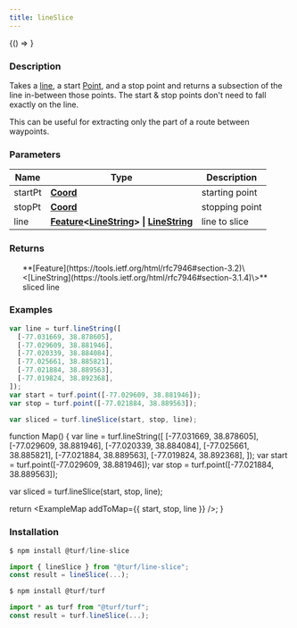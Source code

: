 ```yaml
---
title: lineSlice
---
```



<!-- Expose turf as global var for experimenting in the browser console -->

<BrowserOnly>{() => <WindowTurfGlobal turf={turf} />}</BrowserOnly>

### Description

Takes a [line](https://tools.ietf.org/html/rfc7946#section-3.1.4), a start [Point](https://tools.ietf.org/html/rfc7946#section-3.1.2), and a stop point
and returns a subsection of the line in-between those points.
The start & stop points don't need to fall exactly on the line.

This can be useful for extracting only the part of a route between waypoints.

### Parameters

| Name    | Type                                                                                                                                                                                                 | Description    |
| ------- | ---------------------------------------------------------------------------------------------------------------------------------------------------------------------------------------------------- | -------------- |
| startPt | **[Coord](https://tools.ietf.org/html/rfc7946#section-3.1.1)**                                                                                                                                       | starting point |
| stopPt  | **[Coord](https://tools.ietf.org/html/rfc7946#section-3.1.1)**                                                                                                                                       | stopping point |
| line    | **[Feature](https://tools.ietf.org/html/rfc7946#section-3.2)\<[LineString](https://tools.ietf.org/html/rfc7946#section-3.1.4)\> \| [LineString](https://tools.ietf.org/html/rfc7946#section-3.1.4)** | line to slice  |

### Returns

<ul>
  **[Feature](https://tools.ietf.org/html/rfc7946#section-3.2)\<[LineString](https://tools.ietf.org/html/rfc7946#section-3.1.4)\>** sliced line

</ul>

### Examples

```javascript
var line = turf.lineString([
  [-77.031669, 38.878605],
  [-77.029609, 38.881946],
  [-77.020339, 38.884084],
  [-77.025661, 38.885821],
  [-77.021884, 38.889563],
  [-77.019824, 38.892368],
]);
var start = turf.point([-77.029609, 38.881946]);
var stop = turf.point([-77.021884, 38.889563]);

var sliced = turf.lineSlice(start, stop, line);
```

function Map() {
  var line = turf.lineString([
    [-77.031669, 38.878605],
    [-77.029609, 38.881946],
    [-77.020339, 38.884084],
    [-77.025661, 38.885821],
    [-77.021884, 38.889563],
    [-77.019824, 38.892368],
  ]);
  var start = turf.point([-77.029609, 38.881946]);
  var stop = turf.point([-77.021884, 38.889563]);

  var sliced = turf.lineSlice(start, stop, line);

  return <ExampleMap addToMap={{ start, stop, line }} />;
}

### Installation

```javascript
$ npm install @turf/line-slice

import { lineSlice } from "@turf/line-slice";
const result = lineSlice(...);
```

```javascript
$ npm install @turf/turf

import * as turf from "@turf/turf";
const result = turf.lineSlice(...);
```
